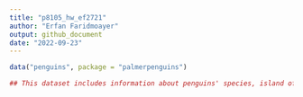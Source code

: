 ```yaml
---
title: "p8105_hw_ef2721"
author: "Erfan Faridmoayer"
output: github_document
date: "2022-09-23"
---
```


```r

data("penguins", package = "palmerpenguins")

## This dataset includes information about penguins' species, island of origin, gender, bill-length, bill-depth, flipper length, mass and year of birth

```
